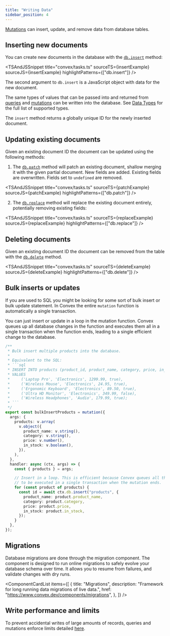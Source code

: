```yaml
---
title: "Writing Data"
sidebar_position: 4
---
```



[Mutations](/docs/functions/mutation-functions.mdx) can insert, update, and
remove data from database tables.

## Inserting new documents

You can create new documents in the database with the
[`db.insert`](/api/interfaces/server.GenericDatabaseWriter#insert) method:

<TSAndJSSnippet
  title="convex/tasks.ts"
  sourceTS={insertExample}
  sourceJS={insertExample}
  highlightPatterns={["db.insert"]}
/>

The second argument to `db.insert` is a JavaScript object with data for the new
document.

The same types of values that can be passed into and returned from
[queries](/docs/functions/query-functions.mdx) and
[mutations](/docs/functions/mutation-functions.mdx) can be written into the
database. See [Data Types](/docs/database/types.md) for the full list of
supported types.

The `insert` method returns a globally unique ID for the newly inserted
document.

## Updating existing documents

Given an existing document ID the document can be updated using the following
methods:

1. The [`db.patch`](/api/interfaces/server.GenericDatabaseWriter#patch) method
   will patch an existing document, shallow merging it with the given partial
   document. New fields are added. Existing fields are overwritten. Fields set
   to `undefined` are removed.

<TSAndJSSnippet
  title="convex/tasks.ts"
  sourceTS={patchExample}
  sourceJS={patchExample}
  highlightPatterns={["db.patch"]}
/>

2. The [`db.replace`](/api/interfaces/server.GenericDatabaseWriter#replace)
   method will replace the existing document entirely, potentially removing
   existing fields:

<TSAndJSSnippet
  title="convex/tasks.ts"
  sourceTS={replaceExample}
  sourceJS={replaceExample}
  highlightPatterns={["db.replace"]}
/>

## Deleting documents

Given an existing document ID the document can be removed from the table with
the [`db.delete`](/api/interfaces/server.GenericDatabaseWriter#delete) method.

<TSAndJSSnippet
  title="convex/tasks.ts"
  sourceTS={deleteExample}
  sourceJS={deleteExample}
  highlightPatterns={["db.delete"]}
/>

## Bulk inserts or updates

If you are used to SQL you might be looking for some sort of bulk insert or bulk
update statement. In Convex the entire `mutation` function is automatically a
single transaction.

You can just insert or update in a loop in the mutation function. Convex queues
up all database changes in the function and executes them all in a single
transaction when the function ends, leading to a single efficient change to the
database.

````typescript
/**
 * Bulk insert multiple products into the database.
 *
 * Equivalent to the SQL:
 * ```sql
 * INSERT INTO products (product_id, product_name, category, price, in_stock)
 * VALUES
 *     ('Laptop Pro', 'Electronics', 1299.99, true),
 *     ('Wireless Mouse', 'Electronics', 24.95, true),
 *     ('Ergonomic Keyboard', 'Electronics', 89.50, true),
 *     ('Ultra HD Monitor', 'Electronics', 349.99, false),
 *     ('Wireless Headphones', 'Audio', 179.99, true);
 * ```
 */
export const bulkInsertProducts = mutation({
  args: {
    products: v.array(
      v.object({
        product_name: v.string(),
        category: v.string(),
        price: v.number(),
        in_stock: v.boolean(),
      }),
    ),
  },
  handler: async (ctx, args) => {
    const { products } = args;

    // Insert in a loop. This is efficient because Convex queues all the changes
    // to be executed in a single transaction when the mutation ends.
    for (const product of products) {
      const id = await ctx.db.insert("products", {
        product_name: product.product_name,
        category: product.category,
        price: product.price,
        in_stock: product.in_stock,
      });
    }
  },
});
````

## Migrations

Database migrations are done through the migration component. The component is
designed to run online migrations to safely evolve your database schema over
time. It allows you to resume from failures, and validate changes with dry runs.

<ComponentCardList
  items={[
    {
      title: "Migrations",
      description: "Framework for long running data migrations of live data.",
      href: "https://www.convex.dev/components/migrations",
    },
  ]}
/>

## Write performance and limits

To prevent accidental writes of large amounts of records, queries and mutations
enforce limits detailed [here](/docs/production/state/limits.mdx#transactions).
